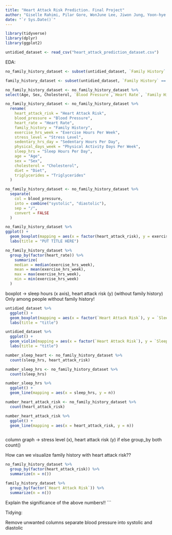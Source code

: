 ```yaml
---
title: "Heart Attack Risk Prediction. Final Project"
author: "Giselle Rahimi, Pilar Gore, WonJune Lee, Jiwon Jung, Yoon-hye Cho, Sukyoung Yoon"
date: "`r Sys.Date()`"
---
```


```r
library(tidyverse)
library(dplyr)
library(ggplot2)

untidied_dataset <- read_csv("heart_attack_prediction_dataset.csv")

```

EDA:

```r
no_family_history_dataset <- subset(untidied_dataset, `Family History` == 0)
```

```r
family_history_dataset <- subset(untidied_dataset, `Family History` == 1)
```

```r
no_family_history_dataset <- no_family_history_dataset %>%
select(Age, Sex, Cholesterol, `Blood Pressure`,`Heart Rate`, `Family History`, `Exercise Hours Per Week`,`Stress Level`, `Sleep Hours Per Day`, `Heart Attack Risk`,`Triglycerides`,`Physical Activity Days Per Week`, `Sedentary Hours Per Day`, `Diet`)
```

```r
no_family_history_dataset <- no_family_history_dataset %>%
  rename(
    heart_attack_risk = "Heart Attack Risk",
    blood_pressure = "Blood Pressure",
    heart_rate = "Heart Rate",
    family_history = "Family History",
    exercise_hrs_week = "Exercise Hours Per Week",
    stress_level = "Stress Level",
    sedentary_hrs_day = "Sedentary Hours Per Day",
    physical_days_week = "Physical Activity Days Per Week",
    sleep_hrs = "Sleep Hours Per Day",
    age = "Age",
    sex = "Sex",
    cholesterol = "Cholesterol",
    diet = "Diet",
    triglycerides = "Triglycerides"
  )

```

```r
no_family_history_dataset <- no_family_history_dataset %>%
  separate(
    col = blood_pressure,
    into = combine("systolic", "diastolic"),
    sep = "/",
    convert = FALSE
  )

```

```r
no_family_history_dataset %>%
ggplot() +
  geom_boxplot(mapping = aes(x = factor(heart_attack_risk), y = exercise_hrs_week))+
  labs(title = "PUT TITLE HERE")

```
```r
no_family_history_dataset %>%
  group_by(factor(heart_rate)) %>%
    summarize(
    median = median(exercise_hrs_week),
    mean = mean(exercise_hrs_week),
    max = max(exercise_hrs_week),
    min = min(exercise_hrs_week)
  )
```

boxplot -> sleep hours (x axis), heart attack risk (y) (without family history) Only among people without family history!
```r
untidied_dataset %>%
  ggplot() +
  geom_boxplot(mapping = aes(x = factor(`Heart Attack Risk`), y = `Sleep Hours Per Day`)) +
  labs(title = "title")
```

```r
untidied_dataset %>%
  ggplot() +
  geom_violin(mapping = aes(x = factor(`Heart Attack Risk`), y = `Sleep Hours Per Day`)) +
  labs(title = "title")
```

```r
number_sleep_heart <- no_family_history_dataset %>%
  count(sleep_hrs, heart_attack_risk)
```

```r
number_sleep_hrs <- no_family_history_dataset %>%
  count(sleep_hrs)
```

```r
number_sleep_hrs %>%
  ggplot() +
  geom_line(mapping = aes(x = sleep_hrs, y = n)) 
```
```r
number_heart_attack_risk <- no_family_history_dataset %>%
  count(heart_attack_risk)
```

```r
number_heart_attack_risk %>%
  ggplot() +
  geom_line(mapping = aes(x = heart_attack_risk, y = n))
```

```r
```

column graph -> stress level (x), heart attack risk (y)
if else 
group_by both 
count()

How can we visualize family history with heart attack risk??

```r
no_family_history_dataset %>%
  group_by(factor(heart_attack_risk)) %>%
  summarize(n = n())
```

```r
family_history_dataset %>%
  group_by(factor(`Heart Attack Risk`)) %>%
  summarize(n = n())
```
Explain the significance of the above numbers!!
```

Tidying:

Remove unwanted columns
separate blood pressure into systolic and diastolic
